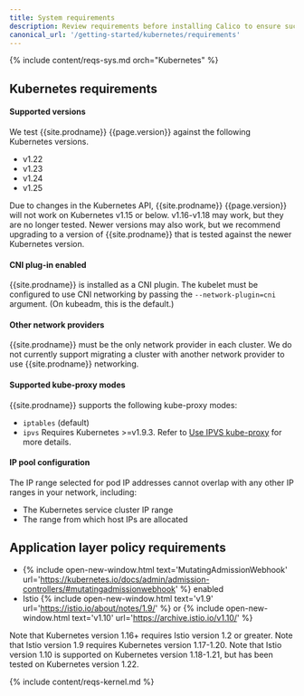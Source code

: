 ```yaml
---
title: System requirements
description: Review requirements before installing Calico to ensure success.
canonical_url: '/getting-started/kubernetes/requirements'
---
```


{% include content/reqs-sys.md orch="Kubernetes" %}

## Kubernetes requirements

#### Supported versions

We test {{site.prodname}} {{page.version}} against the following Kubernetes versions.

- v1.22
- v1.23
- v1.24
- v1.25

Due to changes in the Kubernetes API, {{site.prodname}} {{page.version}} will not work
on Kubernetes v1.15 or below.  v1.16-v1.18 may work, but they are no longer tested. 
Newer versions may also work, but we recommend upgrading to a version of {{site.prodname}}
that is tested against the newer Kubernetes version.

#### CNI plug-in enabled

{{site.prodname}} is installed as a CNI plugin. The kubelet must be configured
to use CNI networking by passing the `--network-plugin=cni` argument. (On
kubeadm, this is the default.)

#### Other network providers

{{site.prodname}} must be the only network provider in each cluster. We do
not currently support migrating a cluster with another network provider to
use {{site.prodname}} networking.

#### Supported kube-proxy modes

{{site.prodname}} supports the following kube-proxy modes:
- `iptables` (default)
- `ipvs` Requires Kubernetes >=v1.9.3. Refer to
  [Use IPVS kube-proxy](/networking/use-ipvs) for more details.

#### IP pool configuration

The IP range selected for pod IP addresses cannot overlap with any other
IP ranges in your network, including:

- The Kubernetes service cluster IP range
- The range from which host IPs are allocated

## Application layer policy requirements

- {% include open-new-window.html text='MutatingAdmissionWebhook' url='https://kubernetes.io/docs/admin/admission-controllers/#mutatingadmissionwebhook' %} enabled
- Istio {% include open-new-window.html text='v1.9' url='https://istio.io/about/notes/1.9/' %} or {% include open-new-window.html text='v1.10' url='https://archive.istio.io/v1.10/' %}

Note that Kubernetes version 1.16+ requires Istio version 1.2 or greater.
Note that Istio version 1.9 requires Kubernetes version 1.17-1.20.
Note that Istio version 1.10 is supported on Kubernetes version 1.18-1.21, but has been tested on Kubernetes version 1.22.

{% include content/reqs-kernel.md %}
